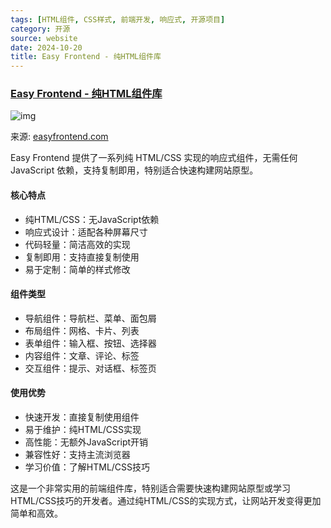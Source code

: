 ```yaml
---
tags: [HTML组件, CSS样式, 前端开发, 响应式, 开源项目]
category: 开源
source: website
date: 2024-10-20
title: Easy Frontend - 纯HTML组件库
---
```


### [Easy Frontend - 纯HTML组件库](https://easyfrontend.com/components/ui/blog/html)

![img](https://img.mengpeng.tech/i/2024/12/06/67528c5878380.webp)

来源: [easyfrontend.com](https://easyfrontend.com/components/ui/blog/html)

Easy Frontend 提供了一系列纯 HTML/CSS 实现的响应式组件，无需任何 JavaScript 依赖，支持复制即用，特别适合快速构建网站原型。

#### 核心特点
- 纯HTML/CSS：无JavaScript依赖
- 响应式设计：适配各种屏幕尺寸
- 代码轻量：简洁高效的实现
- 复制即用：支持直接复制使用
- 易于定制：简单的样式修改

#### 组件类型
- 导航组件：导航栏、菜单、面包屑
- 布局组件：网格、卡片、列表
- 表单组件：输入框、按钮、选择器
- 内容组件：文章、评论、标签
- 交互组件：提示、对话框、标签页

#### 使用优势
- 快速开发：直接复制使用组件
- 易于维护：纯HTML/CSS实现
- 高性能：无额外JavaScript开销
- 兼容性好：支持主流浏览器
- 学习价值：了解HTML/CSS技巧

这是一个非常实用的前端组件库，特别适合需要快速构建网站原型或学习HTML/CSS技巧的开发者。通过纯HTML/CSS的实现方式，让网站开发变得更加简单和高效。 